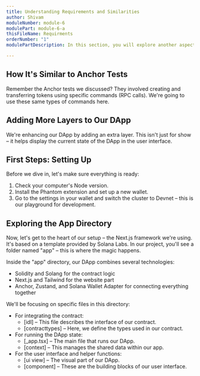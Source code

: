 ```yaml
---
title: Understanding Requirements and Similarities
author: Shivam
moduleNumber: module-6
modulePart: module-6-a
thisFileName: Requirments
orderNumber: "1"
modulePartDescription: In this section, you will explore another aspect of Solana DApp development, focusing on integrating the Solana contract with the client side.

---
```


## How It's Similar to Anchor Tests

Remember the Anchor tests we discussed? They involved creating and transferring tokens using specific commands (RPC calls). We're going to use these same types of commands here.

## Adding More Layers to Our DApp

We're enhancing our DApp by adding an extra layer. This isn't just for show – it helps display the current state of the DApp in the user interface.

## First Steps: Setting Up

Before we dive in, let's make sure everything is ready:

1. Check your computer's Node version.
2. Install the Phantom extension and set up a new wallet.
3. Go to the settings in your wallet and switch the cluster to Devnet – this is our playground for development.

## Exploring the App Directory

Now, let's get to the heart of our setup – the Next.js framework we're using. It's based on a template provided by Solana Labs. In our project, you'll see a folder named "app" – this is where the magic happens.

Inside the "app" directory, our DApp combines several technologies:

- Solidity and Solang for the contract logic
- Next.js and Tailwind for the website part
- Anchor, Zustand, and Solana Wallet Adapter for connecting everything together

We'll be focusing on specific files in this directory:

- For integrating the contract:
    - [idl] – This file describes the interface of our contract.
    - [contracttypes] – Here, we define the types used in our contract.
- For running the DApp state:
    - [_app.tsx] – The main file that runs our DApp.
    - [context] – This manages the shared data within our app.
- For the user interface and helper functions:
    - [ui view] – The visual part of our DApp.
    - [component] – These are the building blocks of our user interface.